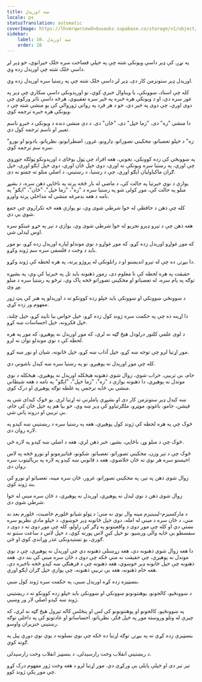```yaml
---
title: ښه اورېدل
locale: ps
statusTranslation: automatic
coverImage: https://lhvmrqwrcowdvduuaukz.supabase.co/storage/v1/object/public/strapi-uploads/small_cover-educacion-fundamental.webp-2d51a7828a2b1309555be27f7e2a61a0.webp
sidebar:
    label: 10. ښه اورېدل
    order: 10
---
```

په نړۍ کې ډېر داسې ويونکي شته چې په خپلې فصاحت سره خلک حیرانوي، خو ډېر لږ داسې خلک شته چې اورېدل زده وي.

اورېدل ډېر ستونزمن کار دی، ډېر لږ داسې خلک شته چې په رښتيا سره اورېدل زده وي.

کله چې استاد، ښوونکې، یا ويناوال خبرې کوي، نو اورېدونکي داسې ښکاري چې ډېر په غور سره دي، او د ويونکي هره خبره په ځير سره تعقيبوي، هرڅه داسې تاثر ورکوي چې دوی اوري، چې دوی په خبر دي، خو د هر فرد په رواني ژوروالي کې یو منشي شته چې د ويونکي هره خبره ترجمه کوي.

دا منشي "زه" دی، "زما خپل" دی، "ځان" دی. د دې منشي دنده د ويونکي د خبرو ناسم تعبير او ناسم ترجمه کول دي.

"زه" د خپلو تعصباتو، مخکیني تصوراتو، ډارونو، غرور، اضطرابونو، نظریاتو، یادونو او نورو سره سم ترجمه کوي.

په ښوونځي کې زده کوونکي، نجونې، هغه افراد چې ټول يوځای د اورېدونکو ټولګه جوړوي چې اوري، په رښتيا سره ويونکي نه اوري، دوی خپل ځان اوري، دوی خپل اېګو اوري، خپل ګران ماکیاولیان اېګو اوري، چې د رښتيا، د رښتیني، د اصلي منلو ته چمتو نه دی.

یوازې د نوي خبرتیا په حالت کې، د ماضي له بار څخه پرته په ناڅاپي ذهن سره، د بشپړ منلو په حالت کې، موږ کولی شو په رښتیا سره د "زه"، "زما خپل"، "ځان"، "اېګو" په نامه د هغه بدمرغه منشي له مداخلې پرته واورو.

کله چې ذهن د حافظې له خوا شرطي شوی وي، نو یوازې هغه څه تکراروي چې جمع شوي یې دي.

هغه ذهن چې د تېرو ډېرو تجربو له خوا شرطي شوی وي، یوازې د تېر په خړو عینکو سره اوس لیدلی شي.

که موږ غواړو اورېدل زده کړو، که موږ غواړو د نوي موندلو لپاره اورېدل زده کړو، نو موږ باید د وخت د فلسفې سره سم ژوند وکړو.

دا بیړنۍ ده چې له تېرو اندېښنو او د راتلونکي له پروژو پرته، په هره لحظه کې ژوند وکړو.

حقیقت په هره لحظه کې نا معلوم دی، زموږ ذهنونه باید تل په خبرتیا کې وي، په بشپړه توګه په پام سره، له تعصباتو او مخکیني تصوراتو څخه پاک وي، ترڅو په رښتیا سره د منلو وړ وي.

د ښوونځي ښوونکي او ښوونکې باید خپلو زده کوونکو ته د اورېدلو په هنر کې پټ ژور مفهوم ور زده کړي.

دا اړینه ده چې په حکمت سره ژوند کول زده کړو، خپل حواس بیا تایید کړو، خپل چلند، خپل فکرونه، خپل احساسات ښه کړو.

د لوی علمي کلتور درلودل هیڅ ګټه نه لري، که موږ اورېدل نه پوهیږو، که موږ په هره لحظه کې د نوي موندلو توان نه لرو.

موږ اړتیا لرو چې توجه ښه کړو، خپل آداب ښه کړو، خپل ځانونه، شیان او نور ښه کړو.

کله چې موږ اورېدل نه پوهیږو، نو په رښتیا سره ښه کېدل ناشونې دي.

خام، بې تربیې، خراب شوي، زوال شوي ذهنونه هیڅکله اورېدل نه پوهیږي، هیڅکله د نوي موندل نه پوهیږي، دا ذهنونه یوازې د "زه"، "زما خپل"، "اېګو" په نامه د هغه شیطاني منشي بې ځایه ترجمې په غلطه توګه پوهیږي او درک کوي.

ښه کېدل ډېر ستونزمن کار دی او بشپړې پاملرنې ته اړتیا لري. یو څوک کیدای شي په فیشن، جامو، باغونو، موټرو، ملګرتیاوو کې ډېر ښه وي، خو بیا هم په خپل ځان کې خام، بې تربیې او دروند پاتې شي.

څوک چې په هره لحظه کې ژوند کول پوهیږي، هغه په رښتیا سره د ریښتیني ښه کېدو په لاره روان دی.

څوک چې د منلو وړ، ناڅاپي، بشپړ، خبر ذهن لري، هغه د اصلي ښه کېدو په لاره ځي.

څوک چې د تېر وزن، مخکیني تصوراتو، تعصباتو، شکونو، فناتیزمونو او نورو څخه په لاس اخیستو سره هر نوي ته ځان خلاصوي، هغه د قانوني ښه کېدو په لاره په بریالیتوب سره روان دی.

زوال شوی ذهن په تېر، په مخکیني تصوراتو، غرور، ځان سره مینه، تعصباتو او نورو کې بند ژوند کوي.

زوال شوی ذهن د نوي لیدل نه پوهیږي، اورېدل نه پوهیږي، د ځان سره مینې له خوا شرطي شوی دی.

د مارکسیزم-لینینیزم مینه وال نوي نه مني؛ د ټولو شیانو څلورم خاصیت، څلورم بعد نه مني، د ځان سره د مینې له امله، دوی خپل ځانونه ډېر خوښوي، د خپلو مادي نظریو سره نښتي دي او کله چې موږ دوی د واقعیتونو په ډګر کې راولو، کله چې موږ دوی ته د دوی د سفسطو بې ځایه والی ورښیو، نو خپل کیڼ لاس پورته کوي، د خپل لاس د ساعت ستنو ته ګوري، یو تښتېدونکی عذر وړاندې کوي او ځي.

دا هغه زوال شوي ذهنونه دي، هغه زړښتلي ذهنونه دي چې اورېدل نه پوهیږي، چې د نوي موندل نه پوهیږي، چې حقیقت نه مني ځکه چې دوی د ځان سره مینې کې بند دي. هغه ذهنونه چې خپل ځانونه ډېر خوښوي، هغه ذهنونه چې د فرهنګي ښه کېدو څخه ناخبره دي، هغه خام ذهنونه، هغه بې تربیې ذهنونه، چې یوازې خپل ګران اېګو اوري.

بنسټیزه زده کړه اورېدل ښيي، په حکمت سره ژوند کول ښيي.

د ښوونځیو، کالجونو، پوهنتونونو ښوونکي او ښوونکې باید خپلو زده کوونکو ته د ریښتیني ژوند ښه کېدو اصلي لار ور وښيي.

په ښوونځیو، کالجونو او پوهنتونونو کې لس او پنځلس کاله تېرول هیڅ ګټه نه لري، که چیرې له وتلو وروسته موږ په خپل فکر، نظریاتو، احساساتو او عادتونو کې په داخلي توګه رښتیني خنزیران واوسو.

بنسټیزې زده کړې ته په بیړنۍ توګه اړتیا ده ځکه چې نوي نسلونه د یوې نوې دورې پیل په ګوته کوي.

د ریښتیني انقلاب وخت رارسېدلی، د بنسټیز انقلاب وخت رارسېدلی.

تېر تېر دی او خپلې پایلې یې ورکړې دي. موږ اړتیا لرو د هغه وخت ژور مفهوم درک کړو چې موږ پکې ژوند کوو.

